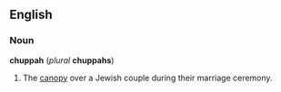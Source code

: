 ==English==
===Noun===
'''chuppah''' (''plural'' '''chuppahs''')

#The [[canopy]] over a Jewish couple during their marriage ceremony.